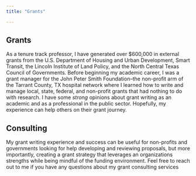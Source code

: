 ```yaml
---
title: "Grants"

---
```

## Grants

As a tenure track professor, I have generated over $600,000 in external grants from the U.S. Department of Housing and Urban Development, Smart Transit, the Lincoln Institute of Land Policy, and the North Central Texas Council of Governments. Before beginning my academic career, I was a grant manager for the John Peter Smith Foundation--the non-profit arm of the Tarrant County, TX hospital network where I learned how to write and manage local, state, federal, and non-profit grants that had nothing to do with research. I have some *strong* opinions about grant writing as an academic and as a professional in the public sector. Hopefully, my experience can help others on their grant journey.

## Consulting

My grant writing experience and success can be useful for non-profits and governments looking for help developing and reviewing proposals, but more importantly, creating a grant strategy that leverages an organizations strengths while being mindful of the funding environment. Feel free to reach out to me if you have any questions about my grant consulting services
